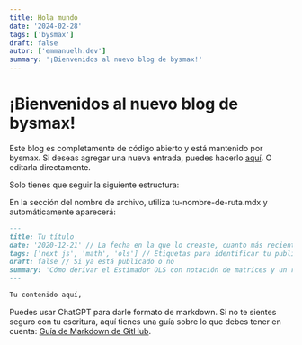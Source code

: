 ```yaml
---
title: Hola mundo
date: '2024-02-28'
tags: ['bysmax']
draft: false
autor: ['emmanuelh.dev']
summary: '¡Bienvenidos al nuevo blog de bysmax!'
---
```

# ¡Bienvenidos al nuevo blog de bysmax!

Este blog es completamente de código abierto y está mantenido por bysmax. Si deseas agregar una nueva entrada, puedes hacerlo [aquí](https://github.com/emmanuelh-dev/bysmax-blog/new/main/data/blog). O editarla directamente.

Solo tienes que seguir la siguiente estructura:

En la sección del nombre de archivo, utiliza tu-nombre-de-ruta.mdx y automáticamente aparecerá:

```markdown
---
title: Tu título
date: '2020-12-21' // La fecha en la que lo creaste, cuanto más reciente, aparecerá antes
tags: ['next js', 'math', 'ols'] // Etiquetas para identificar tu publicación
draft: false // Si ya está publicado o no
summary: 'Cómo derivar el Estimador OLS con notación de matrices y un recorrido por la composición matemática utilizando markdown con la ayuda de KaTeX.' // Una descripción de lo que trata tu blog
---

Tu contenido aquí,
```

Puedes usar ChatGPT para darle formato de markdown. Si no te sientes seguro con tu escritura, aquí tienes una guía sobre lo que debes tener en cuenta: [Guía de Markdown de GitHub](https://emmanuelh.dev/blog/github-markdown-guide).



